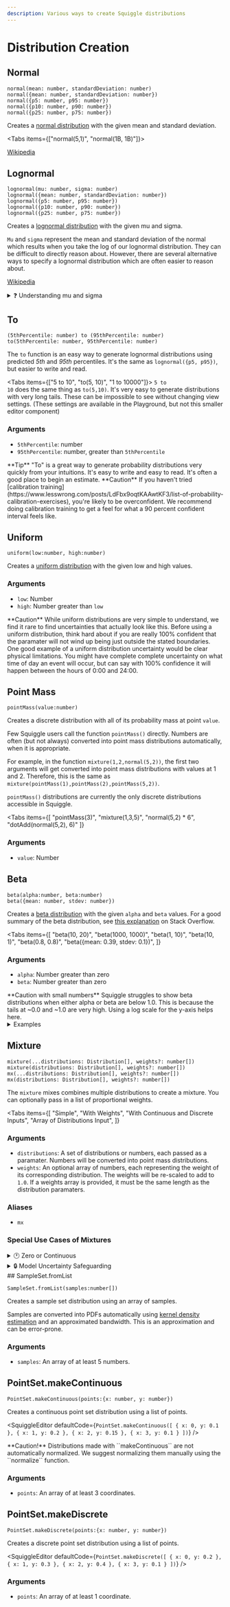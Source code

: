 ```yaml
---
description: Various ways to create Squiggle distributions
---
```




# Distribution Creation

## Normal

```squiggle
normal(mean: number, standardDeviation: number)
normal({mean: number, standardDeviation: number})
normal({p5: number, p95: number})
normal({p10: number, p90: number})
normal({p25: number, p75: number})
```

Creates a [normal distribution](https://en.wikipedia.org/wiki/Normal_distribution) with the given mean and standard deviation.

<Tabs items={["normal(5,1)", "normal(1B, 1B)"]}>
  <Tab>
    <SquiggleEditor defaultCode="normal(5, 1)" />
  </Tab>
  <Tab>
    <SquiggleEditor defaultCode="normal(1B, 1B)" />
  </Tab>
</Tabs>


[Wikipedia](https://en.wikipedia.org/wiki/Normal_distribution)

## Lognormal

```squiggle
lognormal(mu: number, sigma: number)
lognormal({mean: number, standardDeviation: number})
lognormal({p5: number, p95: number})
lognormal({p10: number, p90: number})
lognormal({p25: number, p75: number})
```

Creates a [lognormal distribution](https://en.wikipedia.org/wiki/Log-normal_distribution) with the given mu and sigma.

`Mu` and `sigma` represent the mean and standard deviation of the normal which results when
you take the log of our lognormal distribution. They can be difficult to directly reason about. However, there are several alternative ways to specify a lognormal distribution which are often easier to reason about.

<SquiggleEditor defaultCode="lognormal(0, 0.7)" />


[Wikipedia](https://en.wikipedia.org/wiki/Log-normal_distribution)

<details>
  <summary>
    ❓ Understanding <bold>mu</bold> and <bold>sigma</bold>
  </summary>  
  The log of <code>lognormal(mu, sigma)</code> is a normal distribution with
  mean <code>mu</code>
  and standard deviation <code>sigma</code>. For example, these two distributions
  are identical:  
  <SquiggleEditor
    defaultCode={`normalMean = 10
normalStdDev = 2
logOfLognormal = log(lognormal(normalMean, normalStdDev))
[logOfLognormal, normal(normalMean, normalStdDev)]`}
  />
</details>

## To

```squiggle
(5thPercentile: number) to (95thPercentile: number)
to(5thPercentile: number, 95thPercentile: number)
```

The `to` function is an easy way to generate lognormal distributions using predicted _5th_ and _95th_ percentiles. It's the same as ``lognormal({p5, p95})``, but easier to write and read.

<Tabs items={["5 to 10", "to(5, 10)", "1 to 10000"]}>
  <Tab>
    <SquiggleEditor defaultCode="5 to 10" />
  </Tab>
  <Tab>
    <code>5 to 10</code> does the same thing as <code>to(5,10)</code>.
    <SquiggleEditor defaultCode="to(5,10)" />
  </Tab>
  <Tab>
    It's very easy to generate distributions with very long tails. These can be
    impossible to see without changing view settings. (These settings are
    available in the Playground, but not this smaller editor component)
    <SquiggleEditor defaultCode="1 to 10000" />
  </Tab>
</Tabs>

### Arguments

- `5thPercentile`: number
- `95thPercentile`: number, greater than `5thPercentile`

<Callout>
  **Tip**  
  "<bold>To</bold>" is a great way to generate probability distributions very
  quickly from your intuitions. It's easy to write and easy to read. It's
  often a good place to begin an estimate.
</Callout>

<Callout type="warning">
  **Caution**  
  If you haven't tried [calibration
  training](https://www.lesswrong.com/posts/LdFbx9oqtKAAwtKF3/list-of-probability-calibration-exercises),
  you're likely to be overconfident. We recommend doing calibration training
  to get a feel for what a 90 percent confident interval feels like.
</Callout>

## Uniform

```squiggle
uniform(low:number, high:number)
```

Creates a [uniform distribution](<https://en.wikipedia.org/wiki/Uniform_distribution_(continuous)>) with the given low and high values.

<SquiggleEditor defaultCode="uniform(3,7)" />

### Arguments

- `low`: Number
- `high`: Number greater than `low`

<Callout type="warning">
  **Caution**  
  While uniform distributions are very simple to understand, we find it rare
  to find uncertainties that actually look like this. Before using a uniform
  distribution, think hard about if you are really 100% confident that the
  paramater will not wind up being just outside the stated boundaries.  
  One good example of a uniform distribution uncertainty would be clear
  physical limitations. You might have complete complete uncertainty on what
  time of day an event will occur, but can say with 100% confidence it will
  happen between the hours of 0:00 and 24:00.
</Callout>

## Point Mass

```squiggle
pointMass(value:number)
```


Creates a discrete distribution with all of its probability mass at point `value`.

Few Squiggle users call the function `pointMass()` directly. Numbers are often (but not always) converted into point mass distributions automatically, when it is appropriate.

For example, in the function `mixture(1,2,normal(5,2))`, the first two arguments will get converted into point mass distributions
with values at 1 and 2. Therefore, this is the same as `mixture(pointMass(1),pointMass(2),pointMass(5,2))`.

`pointMass()` distributions are currently the only discrete distributions accessible in Squiggle.

<Tabs
  items={[
    "pointMass(3)",
    "mixture(1,3,5)",
    "normal(5,2) * 6",
    "dotAdd(normal(5,2), 6)"
  ]}
>
  <Tab>
    <SquiggleEditor defaultCode="pointMass(3)" />
  </Tab>
  <Tab>
    <SquiggleEditor defaultCode="mixture(1,3,5)" />
  </Tab>
  <Tab>
    <SquiggleEditor defaultCode="normal(5,2) * 6" />
  </Tab>
  <Tab>
    <SquiggleEditor defaultCode="dotAdd(normal(5,2), 6)" />
  </Tab>
</Tabs>

### Arguments

- `value`: Number

## Beta

```squiggle
beta(alpha:number, beta:number)
beta({mean: number, stdev: number})
```

Creates a [beta distribution](https://en.wikipedia.org/wiki/Beta_distribution) with the given `alpha` and `beta` values. For a good summary of the beta distribution, see [this explanation](https://stats.stackexchange.com/a/47782) on Stack Overflow.

<Tabs
  items={[
    "beta(10, 20)",
    "beta(1000, 1000)",
    "beta(1, 10)",
    "beta(10, 1)",
    "beta(0.8, 0.8)",
    "beta({mean: 0.39, stdev: 0.1})",
  ]}
>
  <Tab>
    <SquiggleEditor defaultCode="Sym.beta(10,20)" />
  </Tab>
  <Tab>
    <SquiggleEditor defaultCode="Sym.beta(1000, 2000)" />
  </Tab>
  <Tab>
    <SquiggleEditor defaultCode="Sym.beta(1, 10)" />
  </Tab>
  <Tab>
    <SquiggleEditor defaultCode="Sym.beta(10, 1)" />
  </Tab>
  <Tab>
    <SquiggleEditor defaultCode="Sym.beta(0.8, 0.8)" />
  </Tab>
  <Tab>
    <SquiggleEditor defaultCode="Sym.beta({mean: 0.39, stdev: 0.1})" />
  </Tab>
</Tabs>

### Arguments

- `alpha`: Number greater than zero
- `beta`: Number greater than zero

<Callout type="warning">
  **Caution with small numbers**  
  Squiggle struggles to show beta distributions when either alpha or beta are
  below 1.0. This is because the tails at ~0.0 and ~1.0 are very high. Using a
  log scale for the y-axis helps here.

  <details>
    <summary>Examples</summary>
    <Tabs
      items={[
        "beta(0.3, 0.3)",
        "beta(0.5, 0.5)",
        "beta(0.8, 0.8)",
        "beta(0.9, 0.9)",
      ]}
    >
      <Tab>
        <SquiggleEditor defaultCode="Sym.beta(0.3, 0.3)" />
      </Tab>
      <Tab>
        <SquiggleEditor defaultCode="Sym.beta(0.5, 0.5)" />
      </Tab>
      <Tab>
        <SquiggleEditor defaultCode="Sym.beta(.8,.8)" />
      </Tab>
      <Tab>
        <SquiggleEditor defaultCode="Sym.beta(.9,.9)" />
      </Tab>
    </Tabs>
  </details>
</Callout>

<SquiggleEditor defaultCode="Sym.triangular(1, 2, 4)" />

## Mixture

```squiggle
mixture(...distributions: Distribution[], weights?: number[])
mixture(distributions: Distribution[], weights?: number[])
mx(...distributions: Distribution[], weights?: number[])
mx(distributions: Distribution[], weights?: number[])
```

The `mixture` mixes combines multiple distributions to create a mixture. You can optionally pass in a list of proportional weights.

<Tabs
  items={[
    "Simple",
    "With Weights",
    "With Continuous and Discrete Inputs",
    "Array of Distributions Input",
  ]}
>
  <Tab>
    <SquiggleEditor defaultCode="mixture(1 to 2, 5 to 8, 9 to 10)" />
  </Tab>
  <Tab>
    <SquiggleEditor defaultCode="mixture(1 to 2, 5 to 8, 9 to 10, [0.1, 0.1, 0.8])" />
  </Tab>
  <Tab>
    <SquiggleEditor defaultCode="mixture(1 to 5, 8 to 10, 1, 3, 20)" />
  </Tab>
  <Tab>
    <SquiggleEditor defaultCode="mx([1 to 2, exponential(1)], [1,1])" />
  </Tab>
</Tabs>

### Arguments

- `distributions`: A set of distributions or numbers, each passed as a paramater. Numbers will be converted into point mass distributions.
- `weights`: An optional array of numbers, each representing the weight of its corresponding distribution. The weights will be re-scaled to add to `1.0`. If a weights array is provided, it must be the same length as the distribution paramaters.

### Aliases

- `mx`

### Special Use Cases of Mixtures

<details>
  <summary>🕐 Zero or Continuous</summary>
  One common reason to have mixtures of continous and discrete distributions is to handle the special case of 0.
  Say I want to model the time I will spend on some upcoming project. I think I have an 80% chance of doing it.  

  In this case, I have a 20% chance of spending 0 time with it. I might estimate my hours with,
  <SquiggleEditor
    defaultCode={`hours_the_project_will_take = 5 to 20
chance_of_doing_anything = 0.8
mx(hours_the_project_will_take, 0, [chance_of_doing_anything, 1 - chance_of_doing_anything])`}
  />
</details>

<details>
  <summary>🔒 Model Uncertainty Safeguarding</summary>
  One technique several <a href="https://www.foretold.io/">Foretold.io</a> users used is to combine their main guess, with a
  "just-in-case distribution". This latter distribution would have very low weight, but would be
  very wide, just in case they were dramatically off for some weird reason.
<SquiggleEditor
  defaultCode={`forecast = 3 to 30
chance_completely_wrong = 0.05
forecast_if_completely_wrong = normal({p5:-100, p95:200})
mx(forecast, forecast_if_completely_wrong, [1-chance_completely_wrong, chance_completely_wrong])`}
/>

</details>
## SampleSet.fromList

```squiggle
SampleSet.fromList(samples:number[])
```

Creates a sample set distribution using an array of samples.  

Samples are converted into PDFs automatically using [kernel density estimation](https://en.wikipedia.org/wiki/Kernel_density_estimation) and an approximated bandwidth. This is an approximation and can be error-prone.

<SquiggleEditor defaultCode="SampleSet.fromList([1,2,3,4,6,5,5,5])" />

### Arguments

- `samples`: An array of at least 5 numbers.

## PointSet.makeContinuous

```squiggle
PointSet.makeContinuous(points:{x: number, y: number})
```

Creates a continuous point set distribution using a list of points.

<SquiggleEditor
  defaultCode={`PointSet.makeContinuous([
  { x: 0, y: 0.1 },
  { x: 1, y: 0.2 },
  { x: 2, y: 0.15 },
  { x: 3, y: 0.1 }
])`}
/>

<Callout type="warning">
  **Caution!**  
  Distributions made with ``makeContinuous`` are not automatically normalized. We suggest normalizing them manually using the ``normalize`` function.
</Callout>

### Arguments

- `points`: An array of at least 3 coordinates.

## PointSet.makeDiscrete

```squiggle
PointSet.makeDiscrete(points:{x: number, y: number})
```

Creates a discrete point set distribution using a list of points.

<SquiggleEditor
  defaultCode={`PointSet.makeDiscrete([
  { x: 0, y: 0.2 },
  { x: 1, y: 0.3 },
  { x: 2, y: 0.4 },
  { x: 3, y: 0.1 }
])`}
/>

### Arguments

- `points`: An array of at least 1 coordinate.
